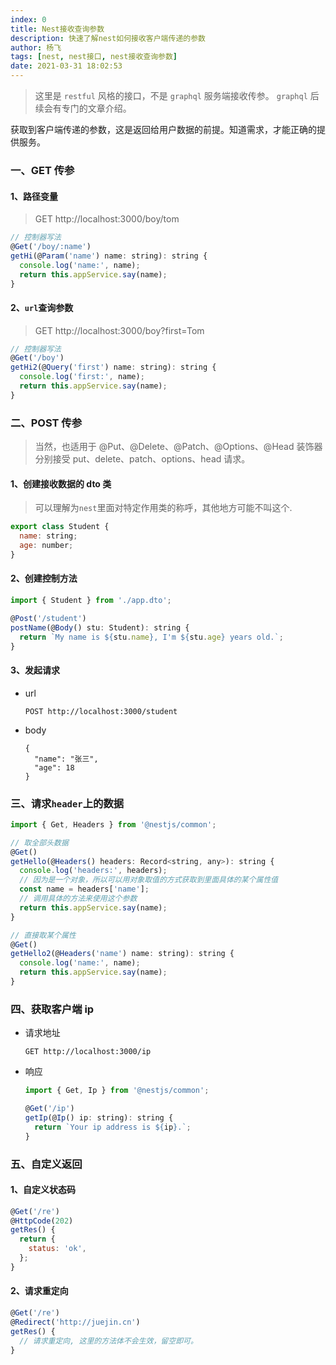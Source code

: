 ```yaml
---
index: 0
title: Nest接收查询参数
description: 快速了解nest如何接收客户端传递的参数
author: 杨飞
tags: [nest, nest接口, nest接收查询参数]
date: 2021-03-31 18:02:53
---
```


> 这里是 `restful` 风格的接口，不是 `graphql` 服务端接收传参。 `graphql` 后续会有专门的文章介绍。

获取到客户端传递的参数，这是返回给用户数据的前提。知道需求，才能正确的提供服务。

### 一、GET 传参

#### 1、路径变量

  > GET http://localhost:3000/boy/tom

  ```javascript
  // 控制器写法
  @Get('/boy/:name')
  getHi(@Param('name') name: string): string {
    console.log('name:', name);
    return this.appService.say(name);
  }
  ```

#### 2、`url`查询参数

  > GET http://localhost:3000/boy?first=Tom

  ```javascript
  // 控制器写法
  @Get('/boy')
  getHi2(@Query('first') name: string): string {
    console.log('first:', name);
    return this.appService.say(name);
  }
  ```

### 二、POST 传参

> 当然，也适用于 @Put、@Delete、@Patch、@Options、@Head 装饰器分别接受 put、delete、patch、options、head 请求。

#### 1、创建接收数据的 dto 类

  > 可以理解为`nest`里面对特定作用类的称呼，其他地方可能不叫这个.

  ```javascript
  export class Student {
    name: string;
    age: number;
  }
  ```

#### 2、创建控制方法

  ```javascript
  import { Student } from './app.dto';

  @Post('/student')
  postName(@Body() stu: Student): string {
    return `My name is ${stu.name}, I'm ${stu.age} years old.`;
  }
  ```

#### 3、发起请求

  - url

    ```shell
    POST http://localhost:3000/student
    ```

  - body

    ```json5
    {
      "name": "张三",
      "age": 18
    }
    ```

### 三、请求`header`上的数据

```javascript
import { Get, Headers } from '@nestjs/common';

// 取全部头数据
@Get()
getHello(@Headers() headers: Record<string, any>): string {
  console.log('headers:', headers);
  // 因为是一个对象，所以可以用对象取值的方式获取到里面具体的某个属性值
  const name = headers['name'];
  // 调用具体的方法来使用这个参数
  return this.appService.say(name);
}

// 直接取某个属性
@Get()
getHello2(@Headers('name') name: string): string {
  console.log('name:', name);
  return this.appService.say(name);
}
```

### 四、获取客户端 ip

  - 请求地址

    ```shell
    GET http://localhost:3000/ip
    ```

  - 响应
    ```javascript
    import { Get, Ip } from '@nestjs/common';

    @Get('/ip')
    getIp(@Ip() ip: string): string {
      return `Your ip address is ${ip}.`;
    }
    ```

### 五、自定义返回

#### 1、自定义状态码

```javascript
@Get('/re')
@HttpCode(202)
getRes() {
  return {
    status: 'ok',
  };
}
```

#### 2、请求重定向

```javascript
@Get('/re')
@Redirect('http://juejin.cn')
getRes() {
  // 请求重定向, 这里的方法体不会生效，留空即可。
}
```
